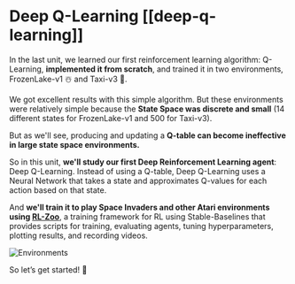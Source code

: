 # Deep Q-Learning [[deep-q-learning]]

In the last unit, we learned our first reinforcement learning algorithm: Q-Learning, **implemented it from scratch**, and trained it in two environments, FrozenLake-v1 ☃️ and Taxi-v3 🚕.

We got excellent results with this simple algorithm. But these environments were relatively simple because the **State Space was discrete and small** (14 different states for FrozenLake-v1 and 500 for Taxi-v3).

But as we'll see, producing and updating a **Q-table can become ineffective in large state space environments.**

So in this unit, **we'll study our first Deep Reinforcement Learning agent**: Deep Q-Learning. Instead of using a Q-table, Deep Q-Learning uses a Neural Network that takes a state and approximates Q-values for each action based on that state.

And **we'll train it to play Space Invaders and other Atari environments using [RL-Zoo](https://github.com/DLR-RM/rl-baselines3-zoo)**, a training framework for RL using Stable-Baselines that provides scripts for training, evaluating agents, tuning hyperparameters, plotting results, and recording videos.

<img src="https://huggingface.co/datasets/huggingface-deep-rl-course/course-images/resolve/main/en/unit4/atari-envs.gif" alt="Environments"/>
  
So let’s get started! 🚀
